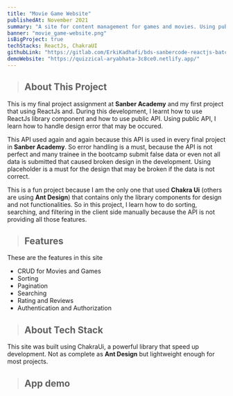 ```yaml
---
title: "Movie Game Website"
publishedAt: November 2021
summary: "A site for content management for games and movies. Using public API, we can see and add movies and games by yourself."
banner: "movie_game-website.png"
isBigProject: true
techStacks: ReactJs, ChakraUI
githubLink: "https://gitlab.com/ErkiKadhafi/bds-sanbercode-reactjs-batch-29/-/tree/main/final-project"
demoWebsite: "https://quizzical-aryabhata-3c8ce0.netlify.app/"
---
```


> ## About This Project

This is my final project assignment at **Sanber Academy** and my first project that using ReactJs and.
During this development, I learnt how to use ReactJs library component and how to use public API.
Using public API, I learn how to handle design error that may be occured.

This API used again and again because this API is used in every final project
in **Sanber Academy**. So error handling is a must, because the API is not perfect
and many trainee in the bootcamp submit false data or even not all data is submitted
that caused broken design in the development. Using placeholder is a must for the design
that may be broken if the data is not correct.

This is a fun project because I am the only one that used **Chakra Ui** (others are using **Ant Design**)
that contains only the library components for design and not functionalities. So in this project,
I learn how to do sorting, searching, and filtering in the client side manually because
the API is not providing all those features.

> ## Features

These are the features in this site

-   CRUD for Movies and Games
-   Sorting
-   Pagination
-   Searching
-   Rating and Reviews
-   Authentication and Authorization

> ## About Tech Stack

This site was built using ChakraUi, a powerful library that speed up
development. Not as complete as **Ant Design** but lightweight enough
for most projects.

> ## App demo

<ImageGallery>
    <Image
        className="rounded-md cursor-pointer"
        src="/images/movie_game-website.png"
        alt=""
    />
    <Image
        className="rounded-md cursor-pointer"
        src="/images/movie_game-website-2.png"
        alt=""
    />
    <Image
        className="rounded-md cursor-pointer"
        src="/images/movie_game-website-3.png"
        alt=""
    />
    <Image
        className="rounded-md cursor-pointer"
        src="/images/movie_game-website-4.png"
        alt=""
    />
    <Image
        className="rounded-md cursor-pointer"
        src="/images/movie_game-website-5.png"
        alt=""
    />
    <Image
        className="rounded-md cursor-pointer"
        src="/images/movie_game-website-6.png"
        alt=""
    />
</ImageGallery>
